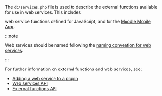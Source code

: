 <!-- markdownlint-disable first-line-heading -->
The `db/services.php` file is used to describe the external functions available for use in web services. This includes

web service functions defined for JavaScript, and for the [Moodle Mobile App](/general/app).

:::note

Web services should be named following the [naming convention for web services](https://docs.moodle.org/dev/Web_service_API_functions#Naming_convention).

:::

For further information on external functions and web services, see:

- [Adding a web service to a plugin](../subsystems/external/writing-a-service.md)
- [Web services API](https://docs.moodle.org/dev/Web_services_API)
- [External functions API](../subsystems/external/functions.md)
